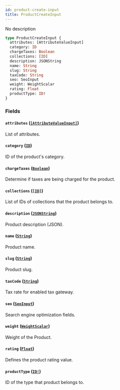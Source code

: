 ```yaml
---
id: product-create-input
title: ProductCreateInput
---
```


No description

```graphql
type ProductCreateInput {
  attributes: [AttributeValueInput]
  category: ID
  chargeTaxes: Boolean
  collections: [ID]
  description: JSONString
  name: String
  slug: String
  taxCode: String
  seo: SeoInput
  weight: WeightScalar
  rating: Float
  productType: ID!
}
```

### Fields

#### `attributes` ([`[AttributeValueInput]`](/api-reference/inputs/attribute-value-input.mdx))

List of attributes.

#### `category` ([`ID`](/api-reference/scalars/id.mdx))

ID of the product's category.

#### `chargeTaxes` ([`Boolean`](/api-reference/scalars/boolean.mdx))

Determine if taxes are being charged for the product.

#### `collections` ([`[ID]`](/api-reference/scalars/id.mdx))

List of IDs of collections that the product belongs to.

#### `description` ([`JSONString`](/api-reference/scalars/json-string.mdx))

Product description (JSON).

#### `name` ([`String`](/api-reference/scalars/string.mdx))

Product name.

#### `slug` ([`String`](/api-reference/scalars/string.mdx))

Product slug.

#### `taxCode` ([`String`](/api-reference/scalars/string.mdx))

Tax rate for enabled tax gateway.

#### `seo` ([`SeoInput`](/api-reference/inputs/seo-input.mdx))

Search engine optimization fields.

#### `weight` ([`WeightScalar`](/api-reference/scalars/weight-scalar.mdx))

Weight of the Product.

#### `rating` ([`Float`](/api-reference/scalars/float.mdx))

Defines the product rating value.

#### `productType` ([`ID!`](/api-reference/scalars/id.mdx))

ID of the type that product belongs to.
